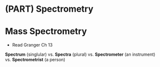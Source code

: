 # (PART) Spectrometry {-}

# Mass Spectrometry {#spectrometry}

- Read Granger Ch 13

**Spectrum** (singlular) vs. **Spectra** (plural) vs. **Spectrometer** (an instrument) vs. **Spectrometrist** (a person)
